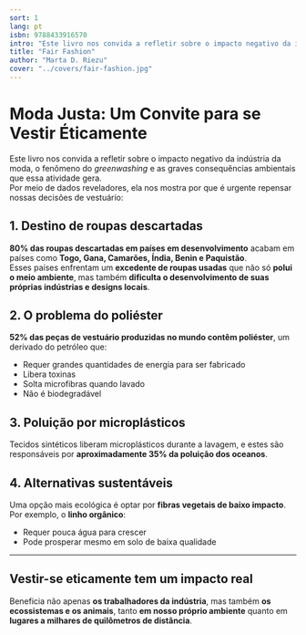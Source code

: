 ```yaml
---
sort: 1
lang: pt
isbn: 9788433916570
intro: "Este livro nos convida a refletir sobre o impacto negativo da indústria da moda, o fenômeno do _greenwashing_ e as graves consequências ambientais que essa atividade gera. Por meio de dados reveladores..."
title: "Fair Fashion"
author: "Marta D. Riezu"
cover: "../covers/fair-fashion.jpg"
---
```


# Moda Justa: Um Convite para se Vestir Éticamente

Este livro nos convida a refletir sobre o impacto negativo da indústria da moda, o fenômeno do _greenwashing_ e as graves consequências ambientais que essa atividade gera.  
Por meio de dados reveladores, ela nos mostra por que é urgente repensar nossas decisões de vestuário:

## 1. Destino de roupas descartadas

**80% das roupas descartadas em países em desenvolvimento** acabam em países como **Togo, Gana, Camarões, Índia, Benin e Paquistão**.  
Esses países enfrentam um **excedente de roupas usadas** que não só **polui o meio ambiente**, mas também **dificulta o desenvolvimento de suas próprias indústrias e designs locais**.

## 2. O problema do poliéster

**52% das peças de vestuário produzidas no mundo contêm poliéster**, um derivado do petróleo que:

- Requer grandes quantidades de energia para ser fabricado
- Libera toxinas
- Solta microfibras quando lavado
- Não é biodegradável

## 3. Poluição por microplásticos

Tecidos sintéticos liberam microplásticos durante a lavagem, e estes são responsáveis por **aproximadamente 35% da poluição dos oceanos**.

## 4. Alternativas sustentáveis

Uma opção mais ecológica é optar por **fibras vegetais de baixo impacto**.  
Por exemplo, o **linho orgânico**:

- Requer pouca água para crescer
- Pode prosperar mesmo em solo de baixa qualidade

---

## Vestir-se eticamente tem um impacto real

Beneficia não apenas **os trabalhadores da indústria**, mas também **os ecossistemas e os animais**, tanto **em nosso próprio ambiente** quanto em **lugares a milhares de quilômetros de distância**.
